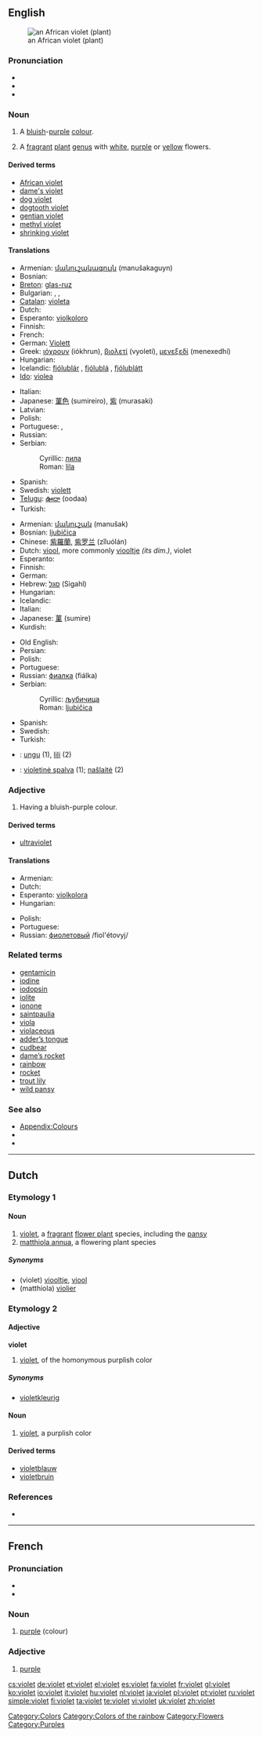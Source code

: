 {{also|Violet}}
==English==
{{wikipedia|violet}}
[[Image:Purple African Violet Top.JPG|thumb|an African violet (plant)]]

===Pronunciation===
* {{IPA|/ˈvaɪlɪt/|/ˈvaɪə.lɪt/|/ˈvaɪ.ə.lɪt/}}
* {{audio|en-uk-violet.ogg|Audio (UK)}}
* {{rhymes|aɪlɪt}}

===Noun===
{{en-noun}}

# A [[blue|bluish]]-[[purple]] [[colour]].
#: {{colour panel|7F00FF}}
#: {{colour panel|web violet|EE82EE}}
# A [[fragrant]] [[plant]] [[genus]] with [[white]], [[purple]] or [[yellow]] flowers.

====Derived terms====
* [[African violet]]
* [[dame's violet]]
* [[dog violet]]
* [[dogtooth violet]]
* [[gentian violet]]
* [[methyl violet]]
* [[shrinking violet]]

====Translations====
{{trans-top|colour}}
* Armenian: [[մանուշակագույն]] (manušakaguyn)
* Bosnian: {{t-|bs|lila|f}}
* [[Breton]]: [[glas-ruz]]
* Bulgarian: {{t+|bg|виолетов|m|sc=Cyrl}}, {{t+|bg|виолетова|f|sc=Cyrl}}, {{t+|bg|виолетово|n|sc=Cyrl}}
* [[Catalan]]: [[violeta]]
* Dutch: {{t+|nl|violet}}
* Esperanto: [[violkoloro]]
* Finnish: {{t+|fi|violetti}}
* French: {{t+|fr|violet}}
* German: [[Violett]]
* Greek: [[ιόχρουν]] (iókhrun), [[βιολετί]] (vyoletí), [[μενεξεδί]] (menexedhí)
* Hungarian: {{t+|hu|ibolya}}
* Icelandic: [[fjólublár]] {{m}}, [[fjólublá]] {{f}}, [[fjólublátt]] {{n}}
* [[Ido]]: [[violea]]
{{trans-mid}}
* Italian: {{t+|it|viola|m}}
* Japanese: [[菫色]] (sumireiro), [[紫]] (murasaki)
* Latvian: {{t-|lv|violets|xs=Latvian}}
* Polish: {{t-|pl|fiolet|m}}
* Portuguese: {{t+|pt|violeta|m}}, {{t+|pt|lilás|m}}
* Russian: {{t+|ru|фиолетовый|tr=fiolétovvyj|sc=Cyrl}}
* Serbian:
*: Cyrillic: [[лила#Serbian|лила]] {{f}}
*: Roman: [[lila#Serbian|lila]] {{f}}
* Spanish: {{t+|es|violeta|f}}
* Swedish: [[violett]]
* [[Telugu]]: [[ఊదా]] (oodaa)
* Turkish: {{t+|tr|mor}}
{{trans-bottom}}

{{trans-top|plant}}
* Armenian: [[մանուշակ]] (manušak)
* Bosnian: [[ljubičica#Bosnian|ljubičica]] {{f}}
* Chinese: [[紫羅蘭]], [[紫罗兰]] (zǐluólán)
* Dutch: [[viool]], more commonly [[viooltje]] {{f}} ''(its dim.)'', violet
* Esperanto: {{t|eo|violo}}
* Finnish: {{t+|fi|orvokki}}
* German: {{t+|de|Veilchen|n}}
* Hebrew: [[סגל]] (Sigahl)
* Hungarian: {{t+|hu|ibolya}}
* Icelandic: {{t+|is|fjóla|f}}
* Italian: {{t+|it|viola|f}}
* Japanese: [[菫]] (sumire)
* Kurdish: {{ku-Arab|[[بنه‌وشه‌]]}}
{{trans-mid}}
* Old English: {{t-|ang|æppelleaf|alt=æppellēaf|xs=Old English}}
* Persian: {{t|fa|بنفشه|tr=banafša|sc=fa-Arab}}
* Polish: {{t+|pl|fiołek|m}}
* Portuguese: {{t+|pt|violeta|f}}
* Russian: [[фиалка]] (fiálka) {{f}}
* Serbian:
*: Cyrillic: [[љубичица#Serbian|љубичица]] {{f}}
*: Roman: [[ljubičica#Serbian|ljubičica]] {{f}}
* Spanish: {{t+|es|violeta|f}}
* Swedish: {{t-|sv|viol|c}}
* Turkish: {{t+|tr|menekşe}}
{{trans-bottom}}

<!--Remove this section once all of the translations below have been moved into the tables above.-->
{{checktrans-top}}
* {{ttbc|Indonesian}}: [[ungu]] (1), [[lili]] (2)
* {{ttbc|Lithuanian}}: [[violetinė spalva]] {{f}} (1); [[našlaitė]] {{f}} (2)
{{trans-bottom}}

===Adjective===
{{en-adj|er}}

# {{colour}} Having a bluish-purple colour.

====Derived terms====
* [[ultraviolet]]

====Translations====
{{trans-top|having a bluish-purple color}}
* Armenian: {{t-|hy|մանուշակագույն|tr=manušakaguyn|sc=Armn|xs=Armenian}}
* Dutch: {{t+|nl|violet}}
* Esperanto: [[violkolora]]
* Hungarian: {{t+|hu|ibolya}}
{{trans-mid}}
* Polish: {{t+|pl|fioletowy}}
* Portuguese: {{t+|pt|violeta}}
* Russian: [[фиолетовый]] /fiol'étovyj/
{{trans-bottom}}

===Related terms===
* [[gentamicin]]
* [[iodine]]
* [[iodopsin]]
* [[iolite]]
* [[ionone]]
* [[saintpaulia]]
* [[viola]]
* [[violaceous]]
* [[adder’s tongue]]
* [[cudbear]]
* [[dame’s rocket]]
* [[rainbow]]
* [[rocket]]
* [[trout lily]]
* [[wild pansy]]

===See also===
* [[Appendix:Colours]]
* {{pedialite|Violet (color)}}
* {{pedialite|Viola (plant)}}

[[Category:Colors]]
[[Category:Colors of the rainbow]]
[[Category:Flowers]]
[[Category:Purples]]

----

==Dutch==

===Etymology 1===

====Noun====
{{nl-noun}}

# [[violet]], a [[fragrant]] [[flower plant]] species, including the [[pansy]]
# [[matthiola annua]], a flowering plant species

=====Synonyms=====
* (violet) [[viooltje]], [[viool]]
* (matthiola) [[violier]]

===Etymology 2===

====Adjective====
'''violet'''

# [[violet]], of the homonymous purplish color

=====Synonyms=====
* [[violetkleurig]]

====Noun====
{{nl-noun}}

# [[violet]], a purplish color

====Derived terms====
* [[violetblauw]]
* [[violetbruin]]

===References===
* {{R:Koenen}}

----

==French==

===Pronunciation===
* {{IPA|/vjɔ.lɛ/|lang=fr}}
* {{audio|Fr-violet.ogg|Audio}}

===Noun===
{{infl|fr|noun|head=violet}}

# [[purple]] (colour)

===Adjective===
{{fr-adj|feminine=violette}}

# [[purple]]

{{tbot entry|French|purple|2008|May|fr}}

[[cs:violet]]
[[de:violet]]
[[et:violet]]
[[el:violet]]
[[es:violet]]
[[fa:violet]]
[[fr:violet]]
[[gl:violet]]
[[ko:violet]]
[[io:violet]]
[[it:violet]]
[[hu:violet]]
[[nl:violet]]
[[ja:violet]]
[[pl:violet]]
[[pt:violet]]
[[ru:violet]]
[[simple:violet]]
[[fi:violet]]
[[ta:violet]]
[[te:violet]]
[[vi:violet]]
[[uk:violet]]
[[zh:violet]]